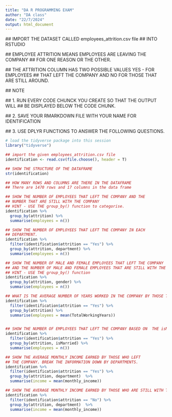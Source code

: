 ```yaml
---
title: "DA R PROGRAMMING EXAM"
author: "DA class"
date: "22/7/2024"
output: html_document
---
```


 ## IMPORT THE DATASET CALLED employees_attrition.csv file 
 ## INTO RSTUDIO
 
 ## EMPLOYEE ATTRITION MEANS EMPLOYEES ARE LEAVING THE COMPANY
 ## FOR ONE REASON OR THE OTHER.
 
 ## THE ATTRITION COLUMN HAS TWO POSSIBLE VALUES YES - FOR EMPLOYEES
 ## THAT LEFT THE COMPANY AND NO FOR THOSE THAT ARE  STILL AROUND.
 
 ## NOTE
 
 ## 1. RUN EVERY CODE CHUNCK YOU CREATE SO THAT THE OUTPUT WILL
 ## BE DISPLAYED BELOW THE CODE CHUNK.
 
 ## 2. SAVE YOUR RMARKDOWN FILE WITH YOUR NAME FOR IDENTIFICATION
 
 ## 3. USE DPLYR FUNCTIONS TO ANSWER THE FOLLOWING QUESTIONS.
 
 
 
```r

# load the tidyverse package into this session
library("tidyverse")
```
 
```r
## import the given employees_attrition.csv file 
identification <- read.csv(file.choose(), header = T)
```

```r

## SHOW THE STRUCTURE OF THE DATAFRAME
str(identification)
```


```r

## HOW MANY ROWS AND COLUMNS ARE THERE IN THE DATAFRAME
## There are 1470 rows and 17 columns in the data frame
```

```r
## SHOW THE NUMBER OF EMPLOYEES THAT LEFT THE COMPANY AND THE 
## NUMBER THAT ARE STILL WITH THE COMPANY
## HINT - USE THE group_by() function to categorise.
identification %>%
  group_by(attrition) %>%
  summarise(employees = n())
```


```r
## SHOW THE NUMBER OF EMPLOYEES THAT LEFT THE COMPANY IN EACH 
## DEPARTMENT.
identification %>%
  filter(identification$attrition == "Yes") %>%
  group_by(attrition, department) %>%
  summarise(employees = n())
```



```r
## SHOW THE NUMBER OF MALE AND FEMALE EMPLOYEES THAT LEFT THE COMPANY
## AND THE NUMBER OF MALE AND FEMALE EMPLOYEES THAT ARE STILL WITH THE COMPANY
## HINT - USE THE group_by() function
identification %>%
  group_by(attrition, gender) %>%
  summarise(employees = n())
```




```r

## WHAT IS THE AVERAGE NUMBER OF YEARS WORKED IN THE COMPANY BY THOSE THAT LEFT THE COMPANY.
identification %>%
  filter(identification$attrition == "Yes") %>%
  group_by(attrition) %>%
  summarise(employees = mean(TotalWorkingYears))
```



```r

```




```r
## SHOW THE NUMBER OF EMPLOYEES THAT LEFT THE COMPANY BASED ON  THE isMarried column. 
identification %>%
  filter(identification$attrition == "Yes") %>%
  group_by(attrition, isMarried) %>%
  summarise(employees = n())


```



```r
## SHOW THE AVERAGE MONTHLY INCOME EARNED BY THOSE WHO LEFT 
## THE COMPANY. BREAK THE INFORMATION DOWN BY DEPARTMENTS.
identification %>%
  filter(identification$attrition == "Yes") %>%
  group_by(attrition, department)  %>%
  summarise(income = mean(monthly_income))


```


```r

## SHOW THE AVERAGE MONTHLY INCOME EARNED BY THOSE WHO ARE STILL WITH THE COMPANY. BREAK THE INFORMATION DOWN BY DEPARTMENTS.
identification %>%
  filter(identification$attrition == "No") %>%
  group_by(attrition, department)  %>%
  summarise(income = mean(monthly_income))
```



